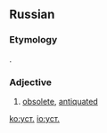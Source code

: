 {{also|уст}}
==Russian==

===Etymology===
{{ru-etym abbrev of|устаре́вший}}.

===Adjective===
{{ru-adj|уст.}}

# [[obsolete]], [[antiquated]]

[[ko:уст.]]
[[io:уст.]]